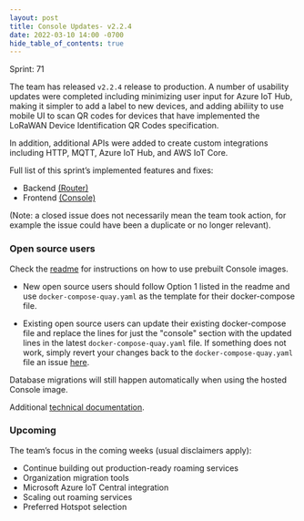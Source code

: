 ```yaml
---
layout: post
title: Console Updates- v2.2.4
date: 2022-03-10 14:00 -0700
hide_table_of_contents: true
---
```


Sprint: 71

The team has released `v2.2.4` release to production. A number of usability updates were completed
including minimizing user input for Azure IoT Hub, making it simpler to add a label to new devices,
and adding abiliity to use mobile UI to scan QR codes for devices that have implemented the LoRaWAN
Device Identification QR Codes specification.

<!--truncate-->

In addition, additional APIs were added to create custom integrations including HTTP, MQTT, Azure
IoT Hub, and AWS IoT Core.

Full list of this sprint’s implemented features and fixes:

- Backend [(Router)](https://github.com/helium/router/milestone/9?closed=1)
- Frontend [(Console)](https://github.com/helium/console/milestone/9?closed=1)

(Note: a closed issue does not necessarily mean the team took action, for example the issue could
have been a duplicate or no longer relevant).

### Open source users

Check the [readme](https://github.com/helium/console) for instructions on how to use prebuilt
Console images.

- New open source users should follow Option 1 listed in the readme and use
  `docker-compose-quay.yaml` as the template for their docker-compose file.

- Existing open source users can update their existing docker-compose file and replace the lines for
  just the "console" section with the updated lines in the latest `docker-compose-quay.yaml` file.
  If something does not work, simply revert your changes back to the `docker-compose-quay.yaml` file
  an issue [here](https://github.com/helium/console/issues).

Database migrations will still happen automatically when using the hosted Console image.

Additional
[technical documentation](https://docs.helium.com/use-the-network/run-console/#console-setup).

### Upcoming

The team’s focus in the coming weeks (usual disclaimers apply):

- Continue building out production-ready roaming services
- Organization migration tools
- Microsoft Azure IoT Central integration
- Scaling out roaming services
- Preferred Hotspot selection
